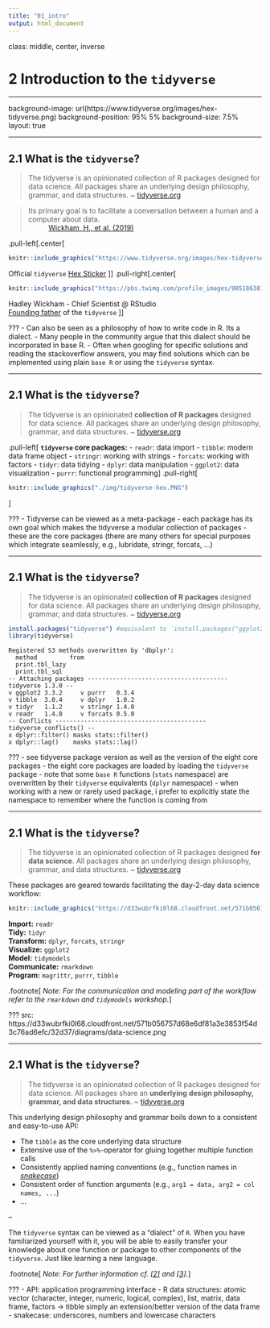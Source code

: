 ```yaml
---
title: "01_intro"
output: html_document
---
```


class: middle, center, inverse

# 2 Introduction to the `tidyverse`

---

background-image: url(https://www.tidyverse.org/images/hex-tidyverse.png)
background-position: 95% 5%
background-size: 7.5%
layout: true

---

## 2.1 What is the `tidyverse`?

> The tidyverse is an opinionated collection of R packages designed for data science. All packages share an underlying design philosophy, grammar, and data structures. ~ [tidyverse.org](https://www.tidyverse.org/)


> Its primary goal is to facilitate a conversation between a human and a computer about data.  
~ [Wickham, H., et al. (2019)](#references)

.pull-left[.center[
```r
knitr::include_graphics("https://www.tidyverse.org/images/hex-tidyverse.png")
```

Official `tidyverse` [Hex Sticker](https://github.com/rstudio/hex-stickers)
]]
.pull-right[.center[
```r
knitr::include_graphics("https://pbs.twimg.com/profile_images/905186381995147264/7zKAG5sY.jpg")
```

Hadley Wickham - Chief Scientist @ RStudio  
[Founding father](https://twitter.com/hadleywickham/status/959507805282582528?s=20) of the `tidyverse`
]]

???
- Can also be seen as a philosophy of how to write code in R. Its a dialect.
- Many people in the community argue that this dialect should be incorporated in base R.
- Often when googling for specific solutions and reading the stackoverflow answers, you may find solutions which can be implemented using plain `base R` or using the `tidyverse` syntax.

---

## 2.1 What is the `tidyverse`?

> The tidyverse is an opinionated **collection of R packages** designed for data science. All packages share an underlying design philosophy, grammar, and data structures. ~ [tidyverse.org](https://www.tidyverse.org/)

.pull-left[
**`tidyverse` core packages:**
- `readr`: data import
- `tibble`: modern data frame object
- `stringr`: working with strings
- `forcats`: working with factors
- `tidyr`: data tidying
- `dplyr`: data manipulation
- `ggplot2`: data visualization
- `purrr`: functional programming
]
.pull-right[
```r
knitr::include_graphics("./img/tidyverse-hex.PNG")
```
]

???
- Tidyverse can be viewed as a meta-package
- each package has its own goal which makes the tidyverse a modular collection of packages
- these are the core packages (there are many others for special purposes which integrate seamlessly, e.g., lubridate, stringr, forcats, ...)

---

## 2.1 What is the `tidyverse`?

> The tidyverse is an opinionated **collection of R packages** designed for data science. All packages share an underlying design philosophy, grammar, and data structures. ~ [tidyverse.org](https://www.tidyverse.org/)

```r
install.packages("tidyverse") #equivalent to `install.packages("ggplot2")`, `install.packages("tibble")`, `install.packages("tidyr")`, `install.packages("readr")`, ...
library(tidyverse)
```
```
Registered S3 methods overwritten by 'dbplyr':
  method         from
  print.tbl_lazy     
  print.tbl_sql      
-- Attaching packages --------------------------------------- tidyverse 1.3.0 --
v ggplot2 3.3.2     v purrr   0.3.4
v tibble  3.0.4     v dplyr   1.0.2
v tidyr   1.1.2     v stringr 1.4.0
v readr   1.4.0     v forcats 0.5.0
-- Conflicts ------------------------------------------ tidyverse_conflicts() --
x dplyr::filter() masks stats::filter()
x dplyr::lag()    masks stats::lag()
```

???
- see tidyverse package version as well as the version of the eight core packages
- the eight core packages are loaded by loading the `tidyverse` package
- note that some `base R` functions (`stats` namespace) are overwritten by their `tidyverse` equivalents (`dplyr` namespace)
- when working with a new or rarely used package, i prefer to explicitly state the namespace to remember where the function is coming from 

---

## 2.1 What is the `tidyverse`?

> The tidyverse is an opinionated collection of R packages designed **for data science**. All packages share an underlying design philosophy, grammar, and data structures. ~ [tidyverse.org](https://www.tidyverse.org/)

These packages are geared towards facilitating the day-2-day data science workflow:
```r
knitr::include_graphics("https://d33wubrfki0l68.cloudfront.net/571b056757d68e6df81a3e3853f54d3c76ad6efc/32d37/diagrams/data-science.png")
```

**Import:** `readr`  
**Tidy:** `tidyr`  
**Transform:** `dplyr`, `forcats`, `stringr`  
**Visualize:** `ggplot2`  
**Model:** `tidymodels`  
**Communicate:** `rmarkdown`  
**Program:** `magrittr`, `purrr`, `tibble`

.footnote[
*Note: For the communication and modeling part of the workflow refer to the `rmarkdown` and `tidymodels` workshop.*
]

???
src: https://d33wubrfki0l68.cloudfront.net/571b056757d68e6df81a3e3853f54d3c76ad6efc/32d37/diagrams/data-science.png

---

## 2.1 What is the `tidyverse`?

> The tidyverse is an opinionated collection of R packages designed for data science. All packages share an **underlying design philosophy, grammar, and data structures**. ~ [tidyverse.org](https://www.tidyverse.org/)

This underlying design philosophy and grammar boils down to a consistent and easy-to-use API:

- The `tibble` as the core underlying data structure
- Extensive use of the `%>%`-operator for gluing together multiple function calls
- Consistently applied naming conventions (e.g., function names in [*snakecase*](https://raw.githubusercontent.com/allisonhorst/stats-illustrations/master/other-stats-artwork/coding_cases.png))
- Consistent order of function arguments (e.g., `arg1 = data, arg2 = col names, ...`)
- ...

--

The `tidyverse` syntax can be viewed as a "dialect" of `R`. When you have familiarized yourself with it, you will be able to easily transfer your knowledge about one function or package to other components of the `tidyverse`. Just like learning a new language.

.footnote[
_Note: For further information cf. [[2]](#references) and [[3]](#references)._
]

???
- API: application programming interface
- R data structures: atomic vector (character, integer, numeric, logical, complex), list, matrix, data frame, factors -> tibble simply an extension/better version of the data frame
- snakecase: underscores, numbers and lowercase characters
